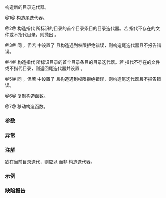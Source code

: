{{cpp/filesystem/directory_iterator/title|directory_iterator}}
{{cpp/filesystem/directory_iterator/navbar}}
{{dcl begin}}
{{dcl|num=1|since=c++17|1=
directory_iterator() noexcept;
}}
{{dcl|num=2|since=c++17|1=
explicit directory_iterator( const std::filesystem::path&amp; p );
}}
{{dcl|num=3|since=c++17|1=
directory_iterator( const std::filesystem::path&amp; p,
                    std::filesystem::directory_options options );
}}
{{dcl|num=4|since=c++17|1=
directory_iterator( const std::filesystem::path&amp; p, std::error_code&amp; ec );
}}
{{dcl|num=5|since=c++17|1=
directory_iterator( const std::filesystem::path&amp; p,
                    std::filesystem::directory_options options,
                    std::error_code&amp; ec );
}}
{{dcl|num=6|since=c++17|1=
directory_iterator( const directory_iterator&amp; other ) = default;
}}
{{dcl|num=7|since=c++17|1=
directory_iterator( directory_iterator&amp;&amp; other ) = default;
}}
{{dcl end}}

构造新的目录迭代器。

@1@ 构造尾迭代器。

@2@ 构造指代 {{tt|p}} 所标识的目录的首个目录条目的目录迭代器。若 {{tt|p}} 指代不存在的文件或不指代目录，则抛出 {{lc|std::filesystem::filesystem_error}}。

@3@ 同 {{v|2}}，但若 {{tt|options}} 中设置了 {{lc|std::filesystem::directory_options::skip_permission_denied}} 且构造遇到权限拒绝错误，则构造尾迭代器且不报告错误。

@4@ 构造指代 {{tt|p}} 所标识目录的首个目录条目的目录迭代器。若 {{tt|p}} 指代不存在的文件或不指代目录，则返回尾迭代器并设置 {{tt|ec}}。

@5@ 同 {{v|4}}，但若 {{tt|options}} 中设置了 {{lc|std::filesystem::directory_options::skip_permission_denied}} 且构造遇到权限拒绝错误，则构造尾迭代器且不报告错误。

@6@ 复制构造函数。

@7@ 移动构造函数。

===参数===
{{par begin}}
{{par| p | 目录迭代器将指代的文件系统对象的路径}}
{{par| ec | 用于无抛出重载中报告错误的输出形参}}
{{par|options|控制目录迭代器的行为的一组{{named req|BitmaskType}}选项}}
{{par|other|用以初始化目录迭代器的另一目录迭代器}}
{{par end}}

===异常===
{{cpp/filesystem/error_handling|p|throw=2,3/4,5}}

===注解===
欲在当前目录迭代，则应以 {{c|directory_iterator(".")}} 而非 {{c|directory_iterator("")}} 构造迭代器。

===示例===
{{example}}

===缺陷报告===
{{dr list begin}}
{{dr list item|dr=3013|wg=lwg|std=C++17|before={{tt|error_code}} 重载被标记为 noexcept 但能分配内存|after=移除 noexcept}}
{{dr list end}}

{{langlinks|en|es|ja|ru}}